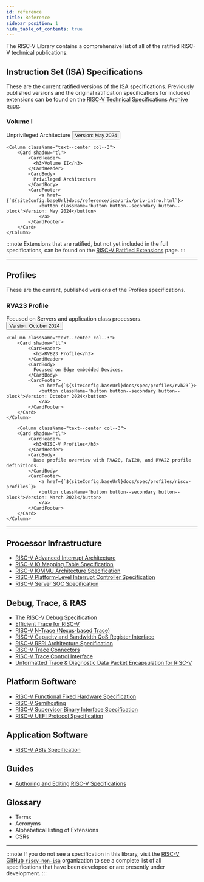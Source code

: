 ```yaml
---
id: reference
title: Reference
sidebar_position: 1
hide_table_of_contents: true
---
```


The RISC-V Library contains a comprehensive list of all of the ratified RISC-V technical publications.

## Instruction Set (ISA) Specifications

These are the current ratified versions of the ISA specifications. Previously published versions and the original ratification specifications for included extensions can be found on the [RISC-V Technical Specifications Archive page](https://lf-riscv.atlassian.net/wiki/spaces/HOME/pages/16154899/RISC-V+Technical+Specifications+Archive).

<Columns className='padding--lg margin-bottom-xl' > 
	<Column className="text--center col--3">
	    <Card shadow='tl'>
		    <CardHeader>
		      <h3>Volume I</h3>
		    </CardHeader>
		    <CardBody>
		      Unprivileged Architecture
		    </CardBody>
		    <CardFooter>
		    	<a href={`${siteConfig.baseUrl}docs/reference/isa/unpriv/intro.html`}>
		    	<button className='button button--secondary button--block'>Version: May 2024</button>
		    	</a>
		    </CardFooter>
	  	</Card>
	</Column>

	<Column className="text--center col--3">
	    <Card shadow='tl'>
		    <CardHeader>
		      <h3>Volume II</h3>
		    </CardHeader>
		    <CardBody>
		      Privileged Architecture
		    </CardBody>
		    <CardFooter>
		    	<a href={`${siteConfig.baseUrl}docs/reference/isa/priv/priv-intro.html`}>
		    	<button className='button button--secondary button--block'>Version: May 2024</button>
		  		</a>
		    </CardFooter>
	  	</Card>
	</Column>
</Columns>

:::note
Extensions that are ratified, but not yet included in the full specifications, can be found on the [RISC-V Ratified Extensions](https://lf-riscv.atlassian.net/wiki/spaces/HOME/pages/16154732/Ratified+Extensions) page.
:::

---
## Profiles

These are the current, published versions of the Profiles specifications.

<Columns className='padding--lg margin-bottom-xl'> 
	<Column className="text--center col--3">
	    <Card shadow='tl'>
		    <CardHeader>
		      <h3>RVA23 Profile</h3>
		    </CardHeader>
		    <CardBody>
		      Focused on Servers and application class processors.
		    </CardBody>
		    <CardFooter>
		    	<a href={`${siteConfig.baseUrl}docs/spec/profiles/rva23`}>
		    	<button className='button button--secondary button--block'>Version: October 2024</button>
		    	</a>
		    </CardFooter>
	  	</Card>
	</Column>

	<Column className="text--center col--3">
	    <Card shadow='tl'>
		    <CardHeader>
		      <h3>RVB23 Profile</h3>
		    </CardHeader>
		    <CardBody>
		      Focused on Edge embedded Devices. 
		    </CardBody>
		    <CardFooter>
		    	<a href={`${siteConfig.baseUrl}docs/spec/profiles/rvb23`}>
		    	<button className='button button--secondary button--block'>Version: October 2024</button>
		  		</a>
		    </CardFooter>
	  	</Card>
	</Column>

		<Column className="text--center col--3">
	    <Card shadow='tl'>
		    <CardHeader>
		      <h3>RISC-V Profiles</h3>
		    </CardHeader>
		    <CardBody>
		      Base profile overview with RVA20, RVI20, and RVA22 profile definitions.
		    </CardBody>
		    <CardFooter>
		    	<a href={`${siteConfig.baseUrl}docs/spec/profiles/riscv-profiles`}>
		    	<button className='button button--secondary button--block'>Version: March 2023</button>
		  		</a>
		    </CardFooter>
	  	</Card>
	</Column>
</Columns>

---
## Processor Infrastructure
- [RISC-V Advanced Interrupt Architecture](./non-isa/advanced-interrupt)
- [RISC-V IO Mapping Table Specification](./non-isa/io-mapping)
- [RISC-V IOMMU Architecture Specification  ](./non-isa/iommu-architecture)
- [RISC-V Platform-Level Interrupt Controller Specification](./non-isa/platform-interrupt)
- [RISC-V Server SOC Specification](./non-isa/server-soc)

## Debug, Trace, & RAS
- [The RISC-V Debug Specification](./non-isa/debug)
- [Efficient Trace for RISC-V](./non-isa/efficient-trace)
- [RISC-V N-Trace (Nexus-based Trace)](./non-isa/n-trace)
- [RISC-V Capacity and Bandwidth QoS Register Interface](./non-isa/qos)
- [RISC-V RERI Architecture Specification](./non-isa/reri)
- [RISC-V Trace Connectors](./non-isa/trace-conectors)
- [RISC-V Trace Control Interface](./non-isa/trace-control-interface)
- [Unformatted Trace & Diagnostic Data Packet Encapsulation for RISC-V](./non-isa/unformatted-trace)

## Platform Software
- [RISC-V Functional Fixed Hardware Specification](./non-isa/functional-fixed)
- [RISC-V Semihosting](./non-isa/semihosting)
- [RISC-V Supervisor Binary Interface Specification](./non-isa/sbi)
- [RISC-V UEFI Protocol Specification](./non-isa/uefi)

## Application Software
- [RISC-V ABIs Specification](./non-isa/abi)

## Guides
- [Authoring and Editing RISC-V Specifications](https://github.com/riscv/docs-dev-guide/releases/tag/v0.2.0-example)

## Glossary
- Terms
- Acronyms
- Alphabetical listing of Extensions
- CSRs

---
:::note
If you do not see a specification in this library, visit the [RISC-V GitHub `riscv-non-isa`](https://github.com/riscv-non-isa) organization to see a complete list of all specifications that have been developed or are presently under development.
:::
  
